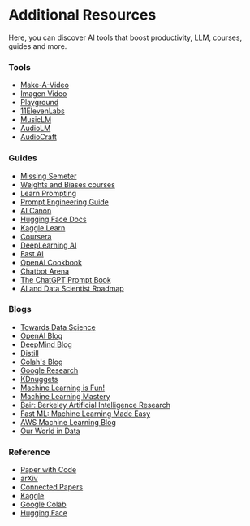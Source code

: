 

# Additional Resources

Here, you can discover AI tools that boost productivity, LLM, courses, guides and more.



### Tools

- [Make-A-Video](https://makeavideo.studio/)
- [Imagen Video](https://imagen.research.google/video/)
- [Playground](https://playgroundai.com/)
- [11ElevenLabs](https://elevenlabs.io/)
- [MusicLM](https://google-research.github.io/seanet/musiclm/examples/)
- [AudioLM](https://google-research.github.io/seanet/audiolm/examples/)
- [AudioCraft](https://ai.meta.com/blog/audiocraft-musicgen-audiogen-encodec-generative-ai-audio/)

### Guides

- [Missing Semeter](https://missing.csail.mit.edu/about/)
- [Weights and Biases courses ](https://www.wandb.courses/pages/w-b-courses)
- [Learn Prompting](https://learnprompting.org/docs/intro)
- [Prompt Engineering Guide](https://www.promptingguide.ai/)
- [AI Canon](https://a16z.com/ai-canon/)
- [Hugging Face Docs](https://huggingface.co/docs)
- [Kaggle Learn](https://www.kaggle.com/learn)
- [Coursera](https://www.coursera.org/)
- [DeepLearning AI](https://www.deeplearning.ai/)
- [Fast.AI](https://www.fast.ai/)
- [OpenAI Cookbook](https://cookbook.openai.com/)
- [Chatbot Arena](https://lmsys.org/blog/2023-05-03-arena/)
- [The ChatGPT Prompt Book](https://docs.google.com/presentation/d/17b_ocq-GL5lhV_bYSShzUgxL02mtWDoiw9xEroJ5m3Q/edit#slide=id.g1b8e0b333f6_0_129)
- [AI and Data Scientist Roadmap](https://roadmap.sh/ai-data-scientist)

### Blogs

- [Towards Data Science](https://towardsdatascience.com/)
- [OpenAI Blog](https://openai.com/blog)
- [DeepMind Blog](https://deepmind.google/discover/blog/)
- [Distill](https://distill.pub/)
- [Colah's Blog](https://colah.github.io/)
- [Google Research](https://blog.research.google/)
- [KDnuggets](https://www.kdnuggets.com/)
- [Machine Learning is Fun!](https://www.machinelearningisfun.com/)
- [Machine Learning Mastery](https://machinelearningmastery.com/blog/)
- [Bair: Berkeley Artificial Intelligence Research](https://bair.berkeley.edu/blog/)
- [Fast ML: Machine Learning Made Easy](http://fastml.com/)
- [AWS Machine Learning Blog](https://aws.amazon.com/blogs/machine-learning/)
- [Our World in Data](https://ourworldindata.org/)

### Reference

- [Paper with Code](https://paperswithcode.com/)
- [arXiv](https://arxiv.org/)
- [Connected Papers](https://www.connectedpapers.com/)
- [Kaggle](https://www.kaggle.com/)
- [Google Colab](https://colab.research.google.com/)
- [Hugging Face](https://huggingface.co/)